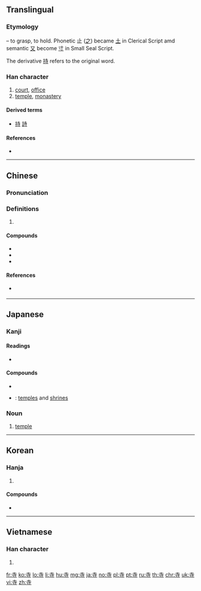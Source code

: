 ==Translingual==
{{stroke_order|strokes=6}}

===Etymology===
{{Han compound|止|又|t2=hand|ls=psc|c1=p|c2=s}} – to grasp, to hold. Phonetic 止 ([[之]]) became [[土]] in Clerical Script amd semantic [[又]] become [[寸]] in Small Seal Script.

The derivative [[持]] refers to the original word.

===Han character===
{{Han char|rn=41|rad=寸|as=03|sn=6|four=40341|canj=GDI|ids=⿱土寸}}

# [[court]], [[office]]
# [[temple]], [[monastery]]

====Derived terms====
* {{l|mul|待}} [[持]] [[詩]]

====References====
* {{Han ref|kx=0293.330|dkj=07414|dj=0581.080|hdz=10503.110|uh=5BFA|ud=23546|bh=A678|bd=42616}}

----

==Chinese==
{{zh-forms}}

===Pronunciation===
{{zh-pron
|m=sì
|c=zi6
|mn=sī
|mc=y
|oc=y
|ma=
|cat=n
}}

===Definitions===
{{zh-hanzi}}

# {{rfdef|lang=zh}}

====Compounds====
* {{zh-l|清真寺|qīngzhēnsì}}
* {{zh-l|婦寺|fùsì}}
* {{zh-l|碧雲寺|Bìyún Sì}}

====References====
* {{qualifier|Min Nan}} {{thcwd|2292}}

----

==Japanese==
{{attention|ja|missing either the Noun heading or the entire noun section for 寺＝てら}}

===Kanji===
{{ja-kanji|grade=2|rs=寸03}}

====Readings====
* {{ja-readings
|goon=[[じ]] (ji)
|kanon=[[し]] (shi) {{qualifier|non-[[w:Jōyō kanji|Jōyō]] reading}}
|kun=[[てら]] (tera)}}

====Compounds====
* {{ja-r|誕生寺|^たんじょうじ}}
* {{ja-r|寺社|じしゃ}}: [[temple]]s and [[shrine]]s

===Noun===
{{ja-noun|てら}}

# [[temple]]

----

==Korean==

===Hanja===
{{ko-hanja|hangeul=[[사]], [[시]]|rv=sa, si|mr=sa, si|y=sa, si}}

# {{defn|lang=ko|sort=寸03}}

====Compounds====
* {{l|ko|sc=Kore|寺刹|tr=[[사찰]], sachal}}

----

==Vietnamese==

===Han character===
{{vi-hantu|[[tự]]|rs=寸03}}

# {{defn|lang=vi|sort=寸03}}

[[fr:寺]]
[[ko:寺]]
[[lo:寺]]
[[li:寺]]
[[hu:寺]]
[[mg:寺]]
[[ja:寺]]
[[no:寺]]
[[pl:寺]]
[[pt:寺]]
[[ru:寺]]
[[th:寺]]
[[chr:寺]]
[[uk:寺]]
[[vi:寺]]
[[zh:寺]]